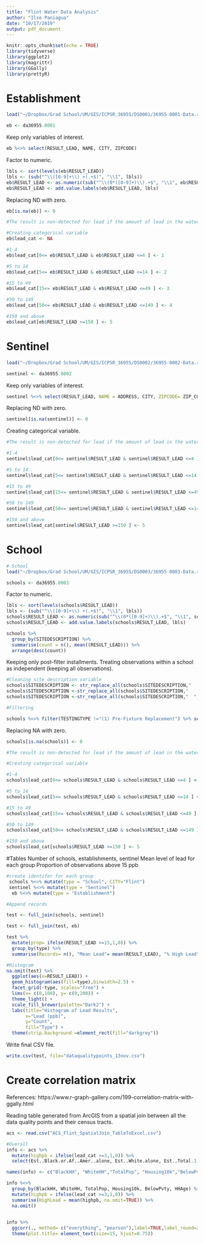```yaml
---
title: "Flint Water Data Analysis"
author: "Ilse Paniagua"
date: "10/17/2019"
output: pdf_document
---
```


```r
knitr::opts_chunk$set(echo = TRUE)
library(tidyverse)
library(ggplot2)
library(magrittr)
library(GGally)
library(prettyR)
```
 
# Establishment

```r
load("~/Dropbox/Grad School/UM/GIS/ICPSR_36955/DS0001/36955-0001-Data.rda")

eb <- da36955.0001
```

Keep only variables of interest.

```r
eb %<>% select(RESULT_LEAD, NAME, CITY, ZIPCODE)
```

Factor to numeric.
```r
lbls <- sort(levels(eb$RESULT_LEAD))
lbls <- (sub("^\\([0-9]+\\) +(.+$)", "\\1", lbls))
eb$RESULT_LEAD <- as.numeric(sub("^\\(0*([0-9]+)\\).+$", "\\1", eb$RESULT_LEAD))
eb$RESULT_LEAD <- add.value.labels(eb$RESULT_LEAD, lbls)
```

Replacing ND with zero.

```r
eb[is.na(eb)] <- 0
```


```r
#The result is non-detected for lead if the amount of lead in the water was less than 1 ppb. m

#Creating categorical variable
eb$lead_cat <- NA

#1-4
eb$lead_cat[0<= eb$RESULT_LEAD & eb$RESULT_LEAD <=4 ] <- 1

#5 to 14
eb$lead_cat[5<= eb$RESULT_LEAD & eb$RESULT_LEAD <=14 ] <- 2

#15 to 49
eb$lead_cat[15<= eb$RESULT_LEAD & eb$RESULT_LEAD <=49 ] <- 3

#50 to 149
eb$lead_cat[50<= eb$RESULT_LEAD & eb$RESULT_LEAD <=149 ] <- 4

#150 and above
eb$lead_cat[eb$RESULT_LEAD >=150 ] <- 5

```


# Sentinel

```r
load("~/Dropbox/Grad School/UM/GIS/ICPSR_36955/DS0002/36955-0002-Data.rda")

sentinel <- da36955.0002
```

Keep only variables of interest.

```r
sentinel %<>% select(RESULT_LEAD, NAME = ADDRESS, CITY, ZIPCODE= ZIP_CODE)
```


Replacing ND with zero.

```r
sentinel[is.na(sentinel)] <- 0
```

Creating categorical variable.
```r
#The result is non-detected for lead if the amount of lead in the water was less than 1 ppb. m

#1-4
sentinel$lead_cat[0<= sentinel$RESULT_LEAD & sentinel$RESULT_LEAD <=4 ] <- 1

#5 to 14
sentinel$lead_cat[5<= sentinel$RESULT_LEAD & sentinel$RESULT_LEAD <=14 ] <- 2

#15 to 49
sentinel$lead_cat[15<= sentinel$RESULT_LEAD & sentinel$RESULT_LEAD <=49 ] <- 3

#50 to 149
sentinel$lead_cat[50<= sentinel$RESULT_LEAD & sentinel$RESULT_LEAD <=149 ] <- 4

#150 and above
sentinel$lead_cat[sentinel$RESULT_LEAD >=150 ] <- 5
```


# School

```r
# School
load("~/Dropbox/Grad School/UM/GIS/ICPSR_36955/DS0003/36955-0003-Data.rda")

schools <- da36955.0003
```

Factor to numeric.
```r
lbls <- sort(levels(schools$RESULT_LEAD))
lbls <- (sub("^\\([0-9]+\\) +(.+$)", "\\1", lbls))
schools$RESULT_LEAD <- as.numeric(sub("^\\(0*([0-9]+)\\).+$", "\\1", schools$RESULT_LEAD))
schools$RESULT_LEAD <- add.value.labels(schools$RESULT_LEAD, lbls)
```

```r
schools %>%
  group_by(SITEDESCRIPTION) %>%
  summarise(count = n(), mean((RESULT_LEAD))) %>%
  arrange(desc(count))
```

Keeping only post-filter installments.
Treating observations within a school as independent (keeping all observations).

```r
#Cleaning site description variable
schools$SITEDESCRIPTION <- str_replace_all(schools$SITEDESCRIPTION,"                                ","")
schools$SITEDESCRIPTION <-str_replace_all(schools$SITEDESCRIPTION,"                               ","")
schools$SITEDESCRIPTION <-str_replace_all(schools$SITEDESCRIPTION,"  ","")

#Filtering

schools %<>% filter(TESTINGTYPE !="(1) Pre-Fixture Replacement") %>% select(RESULT_LEAD, NAME = SCH_NAME, CITY = SCH_ZIP, ZIPCODE = SCH_ZIP)
```

Replacing NA with zero.

```r
schools[is.na(schools)] <- 0
```


```r
#The result is non-detected for lead if the amount of lead in the water was less than 1 ppb.

#Creating categorical variable

#1-4
schools$lead_cat[0<= schools$RESULT_LEAD & schools$RESULT_LEAD <=4 ] <- 1

#5 to 14
schools$lead_cat[5<= schools$RESULT_LEAD & schools$RESULT_LEAD <=14 ] <- 2

#15 to 49
schools$lead_cat[15<= schools$RESULT_LEAD & schools$RESULT_LEAD <=49 ] <- 3

#50 to 149
schools$lead_cat[50<= schools$RESULT_LEAD & schools$RESULT_LEAD <=149 ] <- 4

#150 and above
schools$lead_cat[schools$RESULT_LEAD >=150 ] <- 5
```


#Tables
Number of schools, establishments, sentinel
Mean level of lead for each group
Proportion of observations above 15 ppb


```r
#create identifer for each group
 schools %<>% mutate(type = "School", CITY="Flint")
 sentinel %<>% mutate(type = "Sentinel")
  eb %<>% mutate(type = "Establishment")
```

```r
#Append records

test <- full_join(schools, sentinel)

test <- full_join(test, eb)
```

```r
test %>%
  mutate(prop= ifelse(RESULT_LEAD >=15,1,0)) %>%
  group_by(type) %>%
  summarise(Records= n(), "Mean Lead"= mean(RESULT_LEAD), "% High Lead" = (mean(prop) * 100), "Max Lead" = max(RESULT_LEAD))
```

```r
#Histogram
na.omit(test) %>%
  ggplot(aes(x=RESULT_LEAD)) +
  geom_histogram(aes(fill=type),binwidth=2.5) +
  facet_grid(~type, scales="free") +
  lims(x= c(0,100), y= c(0,200)) +
  theme_light() +
  scale_fill_brewer(palette="Dark2") +
  labs(title="Histogram of Lead Results",
       x="Lead (ppb)",
       y="Count",
       fill="Type") +
  theme(strip.background =element_rect(fill="darkgrey"))
```


Write final CSV file.

```r
write.csv(test, file="dataqualitypoints_13nov.csv")
```

# Create correlation matrix

References:
https://www.r-graph-gallery.com/199-correlation-matrix-with-ggally.html

Reading table generated from ArcGIS from a spatial join between all the data quality points and their census tracts.

```r
acs <- read.csv("ACS_Flint_SpatialJoin_TableToExcel.csv")
```

```r
#Overall
info <- acs %>%
  mutate(highpb = ifelse(lead_cat >=3,1,0)) %>%
  select(Est..Black.or.Af..Amer..alone, Est..White.alone, Est..Total.1, Est.....10K, BelowPoverty, highpb, lead_cat, Est..Med..Year)

names(info) <- c("BlackHH", "WhiteHH","TotalPop", "Housing10k","BelowPvty", "HighLead","lead_cat", "HHAge")

info %<>%
  group_by(BlackHH, WhiteHH, TotalPop, Housing10k, BelowPvty, HHAge) %>%
  mutate(highpb = ifelse(lead_cat >=3,1,0)) %>%
  summarise(HighLead = mean(highpb, na.omit=TRUE)) %>%
  na.omit()
  
```


```r
info %>%
  ggcorr(., method= c("everything", "pearson"),label=TRUE,label_round=2,layout.exp=2.5) +
  theme(plot.title= element_text(size=15, hjust=0.75))

```


